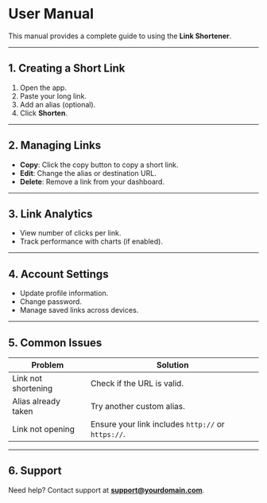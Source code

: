 # User Manual

This manual provides a complete guide to using the **Link Shortener**.

---

## 1. Creating a Short Link
1. Open the app.
2. Paste your long link.
3. Add an alias (optional).
4. Click **Shorten**.

---

## 2. Managing Links
- **Copy**: Click the copy button to copy a short link.
- **Edit**: Change the alias or destination URL.
- **Delete**: Remove a link from your dashboard.

---

## 3. Link Analytics
- View number of clicks per link.
- Track performance with charts (if enabled).

---

## 4. Account Settings
- Update profile information.
- Change password.
- Manage saved links across devices.

---

## 5. Common Issues
| Problem | Solution |
|---------|----------|
| Link not shortening | Check if the URL is valid. |
| Alias already taken | Try another custom alias. |
| Link not opening | Ensure your link includes `http://` or `https://`. |

---

## 6. Support
Need help? Contact support at **support@yourdomain.com**.
